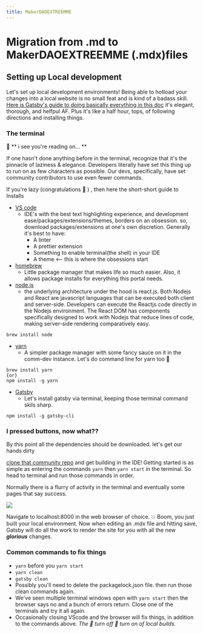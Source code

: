 ```yaml
---
title: MakerDAOEXTREEMME
---
```


# Migration from .md to MakerDAOEXTREEMME (.mdx)files

## Setting up Local development

Let's set up local development environments! Being able to hotload your changes into a local website is no small feat and is kind of a badass skill. [Here is Gatsby's guide to doing basically everything in this doc](https://www.gatsbyjs.org/tutorial/) it's elegant, thorough, and helfpul AF. Plus it's like a half hour, tops, of following directions and installing things.

### The terminal 

🤨 ** i see you're reading on... **

If one hasn't done anything before in the terminal, recognize that it's the pinnacle of laziness & elegance. Developers literally have set this thing up to run on as few characters as possible. Our devs, specifically, have set community contributors to use even fewer commands. 

If you're lazy (congratulations 🎊 ) , then here the short-short guide to Installs 
- [VS code](https://code.visualstudio.com/download)
    - IDE's with the best text highlighting experience, and development ease/packages/extensions/themes, borders on an obsession. so, download packages/extensions at one's own discretion. Generally it's best to have:
        - A linter 
        - A prettier extension 
        - Something to enable terminal(the shell) in your IDE
        - A theme <-- this is where the obsessions start
- [homebrew](https://brew.sh/)
    - Little package manager that makes life so much easier. Also, it allows package installs for everything this portal needs.
- [node.js](https://nodejs.org/en/) 
    - the underlying architecture under the hood is react.js. Both Nodejs and React are javascript languages that can be executed both client and server-side. Developers can execute the Reactjs code directly in the Nodejs environment. The React DOM has components specifically designed to work with Nodejs that reduce lines of code, making server-side rendering comparatively easy.

```shell
brew install node
```
- [yarn](https://yarnpkg.com/) 
    - A simpler package manager with some fancy sauce on it in the comm-dev instance. Let's do command line for yarn too 🤭

```shell
brew install yarn 
{or}
npm install -g yarn
```
- [Gatsby]()
    - Let's install gatsby via terminal, keeping those terminal command skils sharp.

```shell
npm install -g gatsby-cli
```

 
### I pressed buttons, now what??

By this point all the dependencies should be downloaded. let's get our hands dirty

[clone that community repo](https://github.com/makerdao/community-portal) and get building in the IDE! Getting started is as simple as entering the commands `yarn` then `yarn start` in the terminal. So head to terminal and run those commands in order.

Normally there is a flurry of activity in the terminal and eventually some pages that say success.

![](https://i.imgur.com/EL88h6k.png)

Navigate to localhost:8000 in the web browser of choice. :boom: Boom, you just built your local environment. Now when editing an .mdx file and hitting save, Gatsby will do all the work to render the site for you with all the new **_glorious_** changes.

### Common commands to fix things

-  `yarn` before you `yarn start`
- `yarn clean`
- `gatsby clean`
- Possibly you'll need to delete the packagelock.json file. then run those clean commands again. 
- We've seen multiple terminal windows open with `yarn start` then the browser says no and a bunch of errors return. Close one of the terminals and try it all again. 
- Occasionally closing VScode and the browser will fix things, in addition to the commands above. *The :black_square_button: turn off :white_square_button: turn on of local builds.*